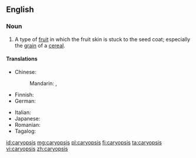 ==English==
{{wikipedia}}

===Noun===
{{en-noun|caryopses}}

# A type of [[fruit]] in which the fruit skin is stuck to the seed coat; especially the [[grain]] of a [[cereal]].

====Translations====
{{trans-top|type of fruit}}
* Chinese:
*: Mandarin: {{t+|cmn|穎果|sc=Hani}}, {{t+|cmn|颖果|tr=yǐngguǒ|sc=Hani}}
* Finnish: {{t+|fi|jyvä}}
* German: {{t+|de|Karyopse|f}}
{{trans-mid}}
* Italian: {{t|it|cariosside|f}}
* Japanese: {{t|ja|穎果|tr=えいか, eika|sc=Jpan}}
* Romanian: {{t+|ro|cariopsă|f}}
* Tagalog: {{t|tl|butilbunga}}
{{trans-bottom}}

[[id:caryopsis]]
[[mg:caryopsis]]
[[pl:caryopsis]]
[[fi:caryopsis]]
[[ta:caryopsis]]
[[vi:caryopsis]]
[[zh:caryopsis]]